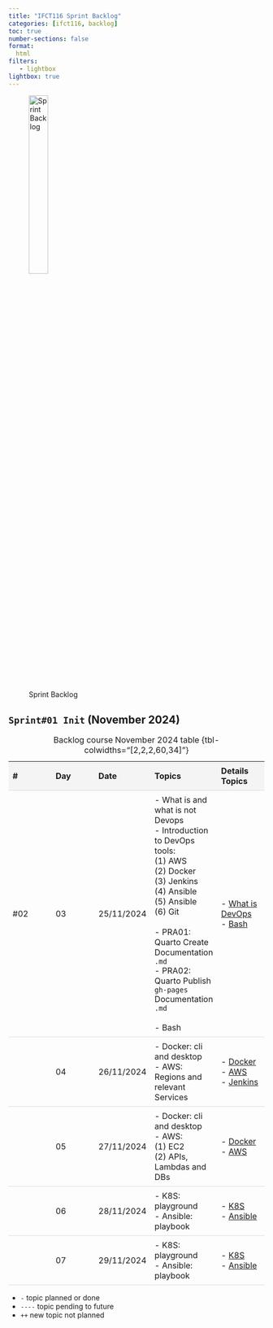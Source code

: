 ```yaml
---
title: "IFCT116 Sprint Backlog"
categories: [ifct116, backlog]
toc: true
number-sections: false
format:
  html
filters:
   - lightbox
lightbox: true
---
```


<style>

.heatMap th { background:  #f4f4f4;}
tr:nth-child(6) {background-color: #f4f4f4;}

th, td {
  padding: 8px;
  text-align: left;
  border-bottom: 1px solid #ddd;
}

tr:hover {background-color:  #f4f4f4;}

</style>

![Sprint Backlog](/images/home/backlog.jpg){width="30%"}

<div class="heatMap">

::: {.column-page-right}


##  ``Sprint#01 Init`` (November 2024)

| # | Day | Date | Topics |  Details Topics |
| -- | -- | -- | -- | -- |
|  #02 | 03 | 25/11/2024 | - What is and what is not Devops </br>  - Introduction to DevOps tools: </br> (1) AWS </BR>  (2) Docker  </br> (3) Jenkins  </br>  (4) Ansible  </br>  (5) Ansible </br> (6) Git </br></br>  - PRA01: Quarto Create Documentation `.md` </br> - PRA02: Quarto Publish `gh-pages` Documentation `.md`   </br> </br> - Bash|  - [What is DevOps](/devops/devops-what-intro.qmd){.external target='_blank'}  </br>  - [Bash](/linux/linux-what-bash.qmd){.external target='_blank'}|
|   | 04 | 26/11/2024 | - Docker: cli and desktop  </br>   - AWS: Regions and relevant Services </BR>  | - [Docker](/devops/devops-tools-docker.qmd){.external target='_blank'} </br>  - [AWS](/devops/devops-tools-aws.qmd){.external target='_blank'} </br>  - [Jenkins](/devops/devops-tools-jenkins.qmd){.external target='_blank'}|
|   | 05 | 27/11/2024 | - Docker: cli and desktop   </br>   - AWS: </BR>  (1)  EC2  </BR> (2)  APIs, Lambdas and DBs | - [Docker](/devops/devops-tools-docker.qmd){.external target='_blank'} </br>  - [AWS](/devops/devops-tools-aws.qmd){.external target='_blank'} |
|   | 06 | 28/11/2024 | - K8S: playground  </BR> - Ansible: playbook </br>  | - [K8S](/devops/devops-tools-k8s.qmd){.external target='_blank'} </BR> - [Ansible](/devops/devops-tools-ansible.qmd){.external target='_blank'}|
|   | 07 | 29/11/2024 | - K8S: playground  </BR> - Ansible: playbook </br> |  - [K8S](/devops/devops-tools-k8s.qmd){.external target='_blank'} </BR> - [Ansible](/devops/devops-tools-ansible.qmd){.external target='_blank'} |
: Backlog course November 2024 table {tbl-colwidths="[2,2,2,60,34]"}
:::

</div>

::: {.callout-note}
- `-` topic planned or done
- `----` topic pending to future
- `++` new topic not planned
:::

